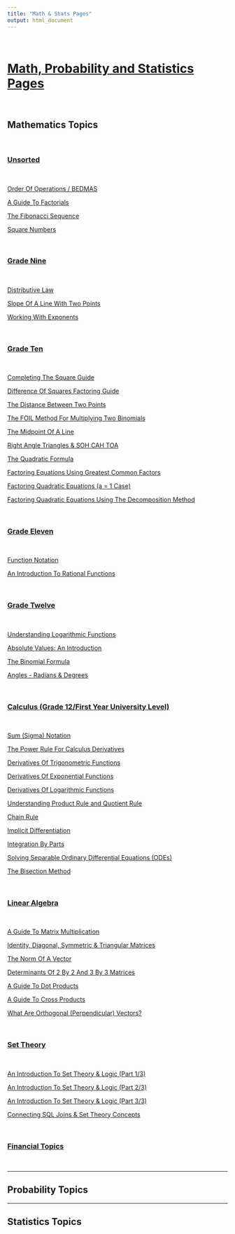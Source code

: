 ```yaml
---
title: "Math & Stats Pages"
output: html_document
---
```


&nbsp;

# <u>Math, Probability and Statistics Pages</u>

&nbsp;

## Mathematics Topics

&nbsp;

### <u>Unsorted</u>

&nbsp;

[Order Of Operations / BEDMAS](./math_bedmas.html)

[A Guide To Factorials](./math_factorials.html)

[The Fibonacci Sequence](./math_fibonacci_seq.html)

[Square Numbers](./math_square_numbers.html)


&nbsp;

### <u>Grade Nine</u>

&nbsp;

[Distributive Law](./math_distributive-law.html)

[Slope Of A Line With Two Points](./math_slope-line.html)

[Working With Exponents](./math_exponents.html)



&nbsp;

### <u>Grade Ten</u>

&nbsp;

[Completing The Square Guide](./math_complete-square.html)

[Difference Of Squares Factoring Guide](./math_diff-squares.html)

[The Distance Between Two Points](./math_distance-twoPoints.html)

[The FOIL Method For Multiplying Two Binomials](./math_foil-method.html)

[The Midpoint Of A Line](./math-midpoint-line.html)

[Right Angle Triangles & SOH CAH TOA](./math-soh-cah-toa.html)

[The Quadratic Formula](./math-quadratic-formula.html)

[Factoring Equations Using Greatest Common Factors](./math-factoring-gcf.html)

[Factoring Quadratic Equations (a = 1 Case)](./math-factoring-a1.html)

[Factoring Quadratic Equations Using The Decomposition Method](./math-factoring-decomp.html)

&nbsp;

### <u>Grade Eleven</u>

&nbsp;

[Function Notation](./math-function-notation.html)

[An Introduction To Rational Functions](./math-rational-functions.html)

&nbsp;

### <u>Grade Twelve</u>

&nbsp;

[Understanding Logarithmic Functions](./math-log-functions.html)

[Absolute Values: An Introduction](./math-absolute-values.html)

[The Binomial Formula](./math-binomial-formula.html)

[Angles - Radians & Degrees](./math-angles-radians.html)

&nbsp;

### <u>Calculus (Grade 12/First Year University Level)</u>

&nbsp;

[Sum (Sigma) Notation](./calculus-sum-notation.html)

[The Power Rule For Calculus Derivatives](./calculus-power-rule.html)

[Derivatives Of Trigonometric Functions](./calculus-trig-derivs.html)

[Derivatives Of Exponential Functions](./calculus-exp-derivs.html)

[Derivatives Of Logarithmic Functions](./calculus-log-derivs.html)

[Understanding Product Rule and Quotient Rule](./calculus-product-quotient-rule.html)

[Chain Rule](./calculus-chain-rule.html)

[Implicit Differentiation](./calculus-implicit-diff.html)

[Integration By Parts](./calculus-integration-byparts.html)

[Solving Separable Ordinary Differential Equations (ODEs)](./calculus-separable-ode.html)

[The Bisection Method](./math-bisection-method.html)

&nbsp;

### <u>Linear Algebra</u>

&nbsp;

[A Guide To Matrix Multiplication](./linalg-matrix-multiply.html)

[Identity, Diagonal, Symmetric & Triangular Matrices](./linalg-matrix-types.html)

[The Norm Of A Vector](./linalg-vector-norm.html)

[Determinants Of 2 By 2 And 3 By 3 Matrices](./linalg-determinants.html)

[A Guide To Dot Products](./linalg-dot-products.html)

[A Guide To Cross Products](./linalg-cross-products.html)

[What Are Orthogonal (Perpendicular) Vectors?](linalg-orthogonal-vectors.html)

&nbsp;

### <u>Set Theory</u>

&nbsp;

[An Introduction To Set Theory & Logic (Part 1/3)](set-theory01.html)

[An Introduction To Set Theory & Logic (Part 2/3)](set-theory02.html)

[An Introduction To Set Theory & Logic (Part 3/3)](set-theory03.html)

[Connecting SQL Joins & Set Theory Concepts](set-theory-sql.html)

&nbsp;

### <u>Financial Topics</u>

&nbsp;


---

## Probability Topics





---

## Statistics Topics


